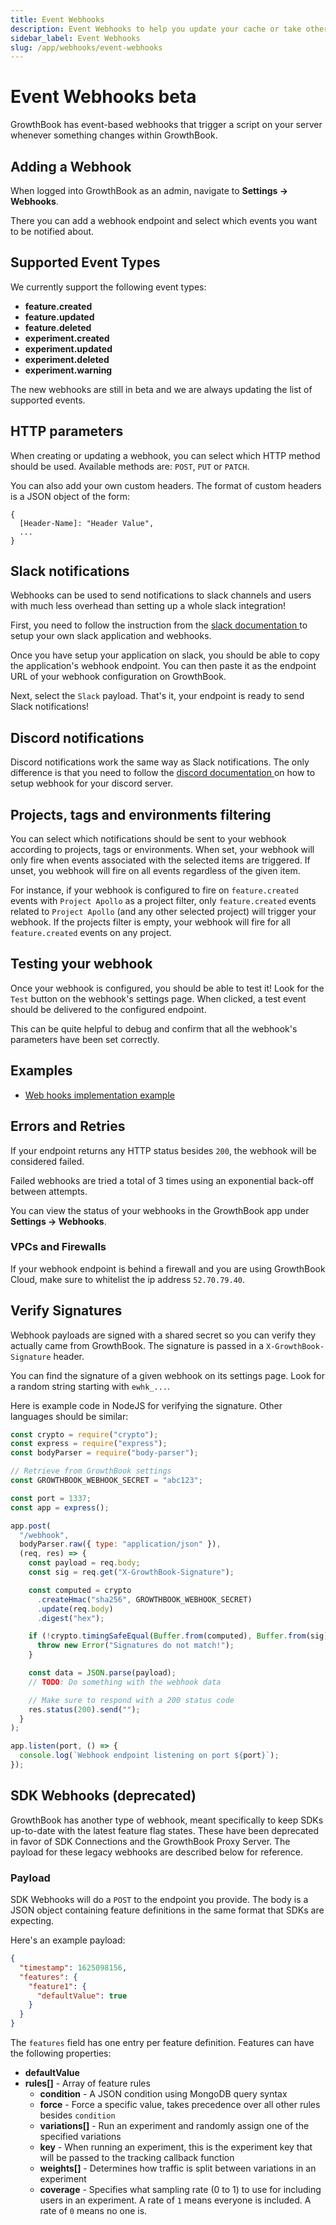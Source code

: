 ```yaml
---
title: Event Webhooks
description: Event Webhooks to help you update your cache or take other actions when the state changes on GrowthBook
sidebar_label: Event Webhooks
slug: /app/webhooks/event-webhooks
---
```



# Event Webhooks <Pill>beta</Pill>

GrowthBook has event-based webhooks that trigger a script on your server whenever something changes within GrowthBook.

## Adding a Webhook

When logged into GrowthBook as an admin, navigate to **Settings → Webhooks**.

There you can add a webhook endpoint and select which events you want to be notified about.

## Supported Event Types

We currently support the following event types:

- **feature.created**
- **feature.updated**
- **feature.deleted**
- **experiment.created**
- **experiment.updated**
- **experiment.deleted**
- **experiment.warning**

The new webhooks are still in beta and we are always updating the list of supported events.

## HTTP parameters

When creating or updating a webhook, you can select which HTTP method should be used. Available methods are: `POST`, `PUT` or `PATCH`.

You can also add your own custom headers. The format of custom headers is a JSON object of the form:

```
{
  [Header-Name]: "Header Value",
  ...
}
```

## Slack notifications

Webhooks can be used to send notifications to slack channels and users with much less overhead than setting up a whole slack integration!

First, you need to follow the instruction from the [slack documentation <ExternalLink />](https://api.slack.com/messaging/webhooks) to setup your own slack application and webhooks.

Once you have setup your application on slack, you should be able to copy the application's webhook endpoint. You can then paste it
as the endpoint URL of your webhook configuration on GrowthBook.

Next, select the `Slack` payload. That's it, your endpoint is ready to send Slack notifications!

## Discord notifications

Discord notifications work the same way as Slack notifications. The only difference is that you need to follow the [discord documentation <ExternalLink />](https://support.discord.com/hc/en-us/articles/228383668-Intro-to-Webhooks) on how to setup webhook for your discord server.

## Projects, tags and environments filtering

You can select which notifications should be sent to your webhook according to projects, tags or environments. When set, your webhook will only fire when events associated with the selected items are triggered. If unset, you webhook will fire on all events regardless of the given item.

For instance, if your webhook is configured to fire on `feature.created` events with `Project Apollo` as a project filter, only `feature.created` events related to `Project Apollo` (and any other selected project) will trigger your webhook. If the projects filter is empty, your webhook will fire for all `feature.created` events on any project.

## Testing your webhook

Once your webhook is configured, you should be able to test it! Look for the `Test` button on the webhook's settings page. When clicked, a test event should be delivered to the configured endpoint.

This can be quite helpful to debug and confirm that all the webhook's parameters have been set correctly.

## Examples

- [Web hooks implementation example <ExternalLink />](https://github.com/growthbook/examples/tree/main/webhooks-impl)

## Errors and Retries

If your endpoint returns any HTTP status besides `200`, the webhook will be considered failed.

Failed webhooks are tried a total of 3 times using an exponential back-off between attempts.

You can view the status of your webhooks in the GrowthBook app under **Settings &rarr; Webhooks**.

### VPCs and Firewalls

If your webhook endpoint is behind a firewall and you are using GrowthBook Cloud, make sure to whitelist the ip address `52.70.79.40`.

## Verify Signatures

Webhook payloads are signed with a shared secret so you can verify they actually came from GrowthBook. The signature is passed in a `X-GrowthBook-Signature` header.

You can find the signature of a given webhook on its settings page. Look for a random string starting with `ewhk_...`.

Here is example code in NodeJS for verifying the signature. Other languages should be similar:

```js
const crypto = require("crypto");
const express = require("express");
const bodyParser = require("body-parser");

// Retrieve from GrowthBook settings
const GROWTHBOOK_WEBHOOK_SECRET = "abc123";

const port = 1337;
const app = express();

app.post(
  "/webhook",
  bodyParser.raw({ type: "application/json" }),
  (req, res) => {
    const payload = req.body;
    const sig = req.get("X-GrowthBook-Signature");

    const computed = crypto
      .createHmac("sha256", GROWTHBOOK_WEBHOOK_SECRET)
      .update(req.body)
      .digest("hex");

    if (!crypto.timingSafeEqual(Buffer.from(computed), Buffer.from(sig))) {
      throw new Error("Signatures do not match!");
    }

    const data = JSON.parse(payload);
    // TODO: Do something with the webhook data

    // Make sure to respond with a 200 status code
    res.status(200).send("");
  }
);

app.listen(port, () => {
  console.log(`Webhook endpoint listening on port ${port}`);
});
```

## SDK Webhooks (deprecated)

GrowthBook has another type of webhook, meant specifically to keep SDKs up-to-date with the latest feature flag states. These have been deprecated in favor of SDK Connections and the GrowthBook Proxy Server. The payload for these legacy webhooks are described below for reference.

### Payload

SDK Webhooks will do a `POST` to the endpoint you provide. The body is a JSON object containing feature definitions in the same format that SDKs are expecting.

Here's an example payload:

```json
{
  "timestamp": 1625098156,
  "features": {
    "feature1": {
      "defaultValue": true
    }
  }
}
```

The `features` field has one entry per feature definition. Features can have the following properties:

- **defaultValue**
- **rules[]** - Array of feature rules
  - **condition** - A JSON condition using MongoDB query syntax
  - **force** - Force a specific value, takes precedence over all other rules besides `condition`
  - **variations[]** - Run an experiment and randomly assign one of the specified variations
  - **key** - When running an experiment, this is the experiment key that will be passed to the tracking callback function
  - **weights[]** - Determines how traffic is split between variations in an experiment
  - **coverage** - Specifies what sampling rate (0 to 1) to use for including users in an experiment. A rate of `1` means everyone is included. A rate of `0` means no one is.
